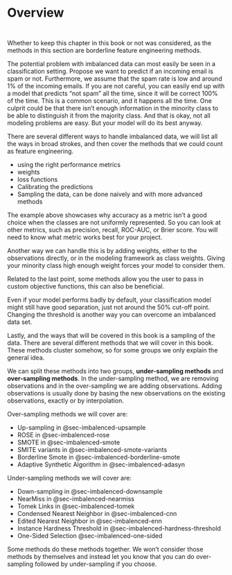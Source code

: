 # Overview {#sec-imbalenced}

::: {style="visibility: hidden; height: 0px;"}
## Overview
:::

Whether to keep this chapter in this book or not was considered, as the methods in this section are borderline feature engineering methods.

The potential problem with imbalanced data can most easily be seen in a classification setting. Propose we want to predict if an incoming email is spam or not. Furthermore, we assume that the spam rate is low and around 1% of the incoming emails. If you are not careful, you can easily end up with a model that predicts "not spam" all the time, since it will be correct 100% of the time. This is a common scenario, and it happens all the time. One culprit could be that there isn't enough information in the minority class to be able to distinguish it from the majority class. And that is okay, not all modeling problems are easy. But your model will do its best anyway. 

There are several different ways to handle imbalanced data, we will list all the ways in broad strokes, and then cover the methods that we could count as feature engineering.

- using the right performance metrics
- weights
- loss functions
- Calibrating the predictions
- Sampling the data, can be done naively and with more advanced methods

The example above showcases why accuracy as a metric isn't a good choice when the classes are not uniformly represented. So you can look at other metrics, such as precision, recall, ROC-AUC, or Brier score. You will need to know what metric works best for your project.

Another way we can handle this is by adding weights, either to the observations directly, or in the modeling framework as class weights. Giving your minority class high enough weight forces your model to consider them.

Related to the last point, some methods allow you the user to pass in custom objective functions, this can also be beneficial. 

Even if your model performs badly by default, your classification model might still have good separation, just not around the 50% cut-off point. Changing the threshold is another way you can overcome an imbalanced data set.

Lastly, and the ways that will be covered in this book is a sampling of the data. There are several different methods that we will cover in this book. These methods cluster somehow, so for some groups we only explain the general idea.

We can split these methods into two groups, **under-sampling methods** and **over-sampling methods**. In the under-sampling method, we are removing observations and in the over-sampling we are adding observations. Adding observations is usually done by basing the new observations on the existing observations, exactly or by interpolation.

Over-sampling methods we will cover are:

- Up-sampling in @sec-imbalenced-upsample
- ROSE in @sec-imbalenced-rose
- SMOTE in @sec-imbalenced-smote
- SMITE variants in @sec-imbalenced-smote-variants
- Borderline Smote in @sec-imbalenced-borderline-smote
- Adaptive Synthetic Algorithm in @sec-imbalenced-adasyn

Under-sampling methods we will cover are:

- Down-sampling in @sec-imbalenced-downsample
- NearMiss in @sec-imbalenced-nearmiss
- Tomek Links in @sec-imbalenced-tomek
- Condensed Nearest Neighbor in @sec-imbalenced-cnn
- Edited Nearest Neighbor in @sec-imbalenced-enn
- Instance Hardness Threshold in @sec-imbalenced-hardness-threshold
- One-Sided Selection @sec-imbalenced-one-sided

Some methods do these methods together. We won't consider those methods by themselves and instead let you know that you can do over-sampling followed by under-sampling if you choose.
